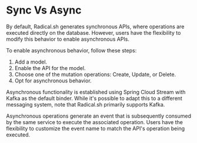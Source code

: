 # Sync Vs Async

By default, Radical.sh generates synchronous APIs, where operations are executed directly on the database. However, users have the flexibility to modify this behavior to enable asynchronous APIs.

To enable asynchronous behavior, follow these steps:

1. Add a model.
2. Enable the API for the model.
3. Choose one of the mutation operations: Create, Update, or Delete.
4. Opt for asynchronous behavior.

Asynchronous functionality is established using Spring Cloud Stream with Kafka as the default binder. While it's possible to adapt this to a different messaging system, note that Radical.sh primarily supports Kafka.

Asynchronous operations generate an event that is subsequently consumed by the same service to execute the associated operation. Users have the flexibility to customize the event name to match the API's operation being executed.
